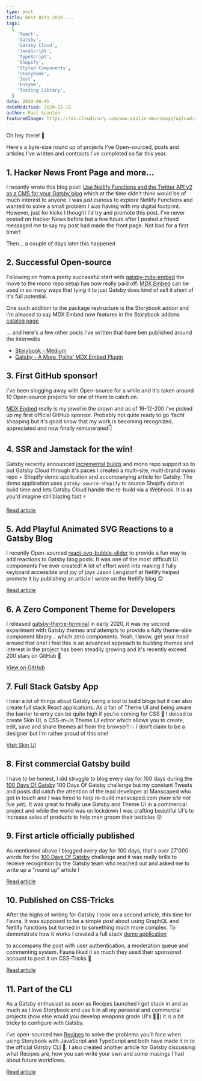 ```yaml
---
type: post
title: Best Bits 2020 ...
tags:
  [
    'React',
    'Gatsby',
    'Gatsby Cloud',
    'JavaScript',
    'TypeScript',
    'Shopify',
    'Styled Components',
    'Storybook',
    'Jest',
    'Enzyme',
    'Testing Library',
  ]
date: 2020-08-05
dateModified: 2020-12-18
author: Paul Scanlon
featuredImage: https://res.cloudinary.com/www-paulie-dev/image/upload/v1608296611/paulie.dev/2020/best-bits/best-bits_rfo2sv.jpg
---
```


Oh hey there! 👋

Here's a byte-size round up of projects I've Open-sourced, posts and articles I've written and contracts I've completed
so far this year.

## 1. Hacker News Front Page and more...

I recently wrote this blog post:
[Use Netlify Functions and the Twitter API v2 as a CMS for your Gatsby blog](/posts/2020/11/gatsby-netlify-twitter/)
which at the time didn't think would be of much interest to anyone. I was just curious to explore Netlify Functions and
wanted to solve a small problem I was having with my digital footprint. However, just for kicks I thought i'd try and
promote this post. I've never posted on Hacker News before but a few hours after I posted a friend messaged me to say my
post had made the front page. Not bad for a first timer!

Then... a couple of days later this happened

<Tweet id='https://twitter.com/Netlify/status/1331599033073340416' />

## 2. Successful Open-source

Following on from a pretty successful start with [gatsby-mdx-embed](https://github.com/PaulieScanlon/gatsby-mdx-embed)
the move to the mono repo setup has now really paid off.
[MDX Embed](https://www.mdx-embed.com/path=/docs/introduction--page) can be used in so many ways that tying it to just
Gatsby does kind of sell it short of it's full potential.

One such addition to the package restructure is the Storybook addon and i'm pleased to say MDX Embed now features in the
Storybook addons [catalog page](https://storybook.js.org/addons)

... and here's a few other posts i've written that have ben published around the interwebs

- [Storybook - Medium](https://medium.com/storybookjs/mdx-embed-for-storybook-9a9f33891875)
- [ Gatsby - A More ‘Polite’ MDX Embed Plugin](https://www.gatsbyjs.com/blog/hacktoberfest-spotlight-mdx-embed/)

## 3. First GitHub sponsor!

I've been slogging away with Open-source for a while and it's taken around 10 Open-source projects for one of them to
catch on.

[MDX Embed](https://www.mdx-embed.com/?path=/docs/introduction--page") really is my jewel in the crown and as of
19-12-200 i've picked up my first official GitHub sponsor. Probably not quite ready to go Yacht shopping but it's good
know that my work is becoming recognized, appreciated and now finally remunerated👇

<Tweet id='https://twitter.com/SantoshYadavDev/status/1339877531306971141' />

## 4. SSR and Jamstack for the win!

Gatsby recently announced [incremental builds](https://www.gatsbyjs.org/blog/2020-04-22-announcing-incremental-builds/)
and mono repo support so to put Gatsby Cloud through it's paces I created a multi-site, multi-brand mono repo + Shopify
demo application and accompanying article for Gatsby. The demo application uses `gatsby-source-shopify` to source
Shopify data at build time and lets Gatsby Cloud handle the re-build via a Webhook. It is as you'd imagine still blazing
fast ⚡

[Read article](https://www.gatsbyjs.com/blog/gatsby-cloud-good-friend/)

## 5. Add Playful Animated SVG Reactions to a Gatsby Blog

I recently Open-sourced [react-svg-bubble-slider](https://react-svg-bubble-slider.netlify.app/) to provide a fun way to
add reactions to Gatsby blog posts. It was one of the most difficult UI components I've ever created! A lot of effort
went into making it fully keyboard accessible and joy of joys Jason Lengstorf at Netlify helped promote it by publishing
an article I wrote on the Netlify blog 😊

[ Read article](https://www.netlify.com/blog/2020/07/16/add-playful-animated-svg-reactions-to-a-gatsby-blog/)

## 6. A Zero Component Theme for Developers

I released [gatsby-theme-terminal](https://gatsby-theme-terminal.netlify.app/) in early 2020, it was my second
experiment with Gatsby themes and attempts to provide a fully theme-able component library... which zero components.
Yeah, I know, get your head around that one! I feel this is an advanced approach to building themes and interest in the
project has been steadily growing and it's recently exceed 200 stars on GitHub 🎉

[View on GitHub](https://github.com/PaulieScanlon/gatsby-theme-terminal)

## 7. Full Stack Gatsby App

I hear a lot of things about Gatsby being a tool to build blogs but it can also create full stack React applications. As
a fan of Theme UI and being aware the barrier to entry can be quite high if you're coming for CSS 🤢 I deiced to create
Skin UI, a CSS-in-Js Theme UI editor which allows you to create, edit, save and share themes all from the browser! 💥 I
don't claim to be a designer but I'm rather proud of this one!

[Visit Skin UI](https://www.skin-ui.com/)

## 8. First commercial Gatsby build

I have to be honest, I did struggle to blog every day for 100 days during the
[100 Days Of Gatsby](https://paulie.dev/posts/2020/01/100DaysOfGatsby/) 100 Days Of Gatsby challenge but my constant
Tweets and posts did catch the attention of the lead developer at Manscaped who got in touch and I was hired to help
re-build manscaped.com _(new site not live yet)_. It was great to finally use Gatsby and Theme UI in a commercial
project and while the world was on lockdown I was crafting beautiful UI's to increase sales of products to help men
groom their testicles 😲

## 9. First article officially published

As mentioned above I blogged every day for 100 days, that's over 27'000 words for the
[100 Days Of Gatsby](https://paulie.dev/posts/2020/01/100DaysOfGatsby/) challenge and it was really brills to receive
recognition by the Gatsby team who reached out and asked me to write up a "round up" article !

[Read article](https://www.gatsbyjs.org/blog/2020-04-20-paulie-scanlons-journey-of-100-days/)

## 10. Published on CSS-Tricks

After the highs of writing for Gatsby I took on a second article, this time for Fauna. It was supposed to be a simple
post about using GraphQL and Netlify functions but turned in to something much more complex. To demonstrate how it works
I created a full stack [demo application](https://fauna-gatsby-comments.netlify.app/)

to accompany the post with user authentication, a moderation queue and commenting system. Fauna liked it so much they
used their sponsored account to post it on CSS-Tricks 🕺

[ Read article](https://css-tricks.com/roll-your-own-comments-with-gatsby-and-Fauna/)

## 11. Part of the CLI

As a Gatsby enthusiast as soon as Recipes launched I got stuck in and as much as I love Storybook and use it in all my
personal and commercial projects (how else would you develop weapons grade UI's 🤷‍♂️) it is a bit tricky to configure with
Gatsby.

I've open-sourced two [Recipes](https://paulie.dev/posts/2020/05/gatsby-cli-recipes/) to solve the problems you'll face
when using Storybook with JavaScript and TypeScript and both have made it in to the official Gatsby CLI 💯. I also
created another article for Gatsby discussing what Recipes are, how you can write your own and some musings I had about
future workflows.

[Read article](https://www.gatsbyjs.org/blog/2020-05-21-gatsby-recipes/)
